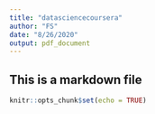 ```yaml
---
title: "datasciencecoursera"
author: "FS"
date: "8/26/2020"
output: pdf_document
---
```

## This is a markdown file
```r
knitr::opts_chunk$set(echo = TRUE)
```




